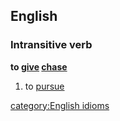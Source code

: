 ==English==
===Intransitive verb===
'''to [[give]] [[chase]]'''
# to [[pursue]]
[[category:English idioms]]